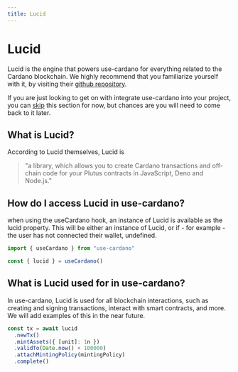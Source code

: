```yaml
---
title: Lucid
---
```


# Lucid

Lucid is the engine that powers use-cardano for everything related to the Cardano blockchain. We highly recommend that you familiarize yourself with it, by visiting their [github repository](https://www.github.com/spazebudz/lucid).

If you are just looking to get on with integrate use-cardano into your project, you can [skip](/concepts) this section for now, but chances are you will need to come back to it later.

## What is Lucid?

According to Lucid themselves, Lucid is

> "a library, which allows you to create Cardano transactions and off-chain code for your Plutus contracts in JavaScript, Deno and Node.js."

## How do I access Lucid in use-cardano?

when using the useCardano hook, an instance of Lucid is available as the lucid property. This will be either an instance of Lucid, or if - for example - the user has not connected their wallet, undefined.

```ts filename="useCardano.ts" {3} copy
import { useCardano } from "use-cardano"

const { lucid } = useCardano()
```

## What is Lucid used for in use-cardano?

In use-cardano, Lucid is used for all blockchain interactions, such as creating and signing transactions, interact with smart contracts, and more. We will add examples of this in the near future.

```ts filename="simple-mint.ts" copy
const tx = await lucid
  .newTx()
  .mintAssets({ [unit]: 1n })
  .validTo(Date.now() + 100000)
  .attachMintingPolicy(mintingPolicy)
  .complete()
```
